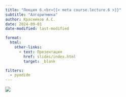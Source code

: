 ```yaml
---
title: "Лекция 6.<br>{{< meta course.lecture.6 >}}"
subtitle: "Алгоритмика"
author: Красников А.С.
date: 2024-09-01
date-modified: last-modified

format:
  html:
    other-links:
      - text: Презентация
        href: slides/index.html
        target: _blank

filters:
  - pyodide
---
```


![](./img/_lead.png){fig-align="center"}
